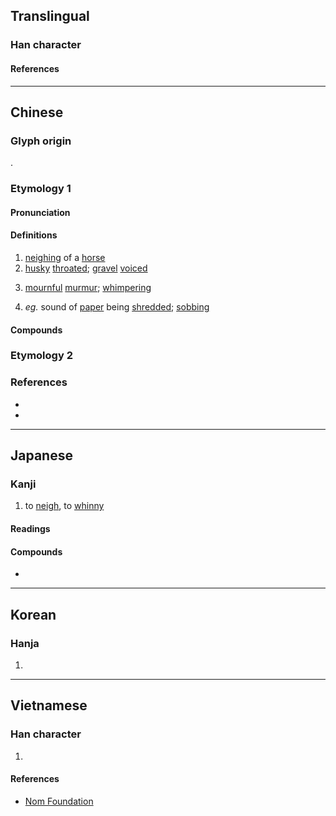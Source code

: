 {{character info/new}}
==Translingual==

===Han character===
{{Han char|rn=30|rad=口|as=12|sn=15|four=62021|canj=RTCL|ids=⿰口斯}}

====References====
{{Han ref|kx=0207.140|dkj=04260|dj=0430.120|hdz=10681.060|uh=5636}}

----

==Chinese==
{{zh-forms}}

===Glyph origin===
{{Han etym}}
{{Han compound|口|斯|c1=s|c2=p|t1=mouth|ls=psc}}.

===Etymology 1===

====Pronunciation====
{{zh-pron
|m=sī
|c=sai1,si1
|c_note=si1 - variant
|h=pfs=sê
|md=
|mn=qz:sir/xm,zz:su
|w=
|mc=y
|oc=y
|cat=v,a
}}

====Definitions====
{{zh-hanzi}}

# [[neigh]]ing of a [[horse]]
# [[husky]] [[throat]]ed; [[gravel]] [[voice]]d
#: {{zh-x|嘶啞|[[hoarse]]; [[husky]]}}
# {{lb|zh|of [[bird]]s; [[insect]]s}} [[mournful]] [[murmur]]; [[whimper]]ing
#: {{zh-x|天 霜 河 白 夜 星 稀，一 雁 聲 嘶 何處 歸。|ref={{w|Emperor Jianwen of Liang}} {{w2|zh|梁簡文帝}}, 《夜望單飛雁》}}
# {{lb|zh||onomatopoeia|of various [[sound]]s}} ''eg.'' sound of [[paper]] being [[shred]]ded; [[sob]]bing
#: {{zh-x|老翁 夜 行 無 子 攜，眼 昏 失 腳 非 有 擠；明日 尋 者 爾 瘦 妻，手 提 幼女 哭 嘶嘶。|ref={{w|Mei Yaochen}} {{w2|zh|梅堯臣}}, 《淘渠》}}

====Compounds====
{{zh-der|人喊馬嘶|人語馬嘶|力竭聲嘶|嘶叫|嘶吼|嘶啞|嘶喊|嘶喝|嘶噪|嘶聲|嘶鳴|老馬嘶風|聲嘶|聲嘶力竭|蟬嘶|酸嘶|馬嘶|嘶嘶}}

===Etymology 2===
{{zh-see|𤺊|v|{{lb|zh|Cantonese}} to [[hiccup]]}} <!-- Refer https://zh-yue.wikipedia.org/wiki/打𤺊嗌 -->

===References===
* {{R:twedu|A00685}}
* {{R:yue:Hanzi}}

----

==Japanese==

===Kanji===
{{ja-kanji|grade=|rs=口12}}

# to [[neigh]], to [[whinny#Verb|whinny]]

====Readings====
{{ja-readings
|goon=さい
|kanon=せい
|kanyoon=し
|kun=いなな-く, いば-える<いば-へる, ころろ-く
}}

====Compounds====
* {{ja-r|悲嘶|ひせい}}

----

==Korean==

===Hanja===
{{ko-hanja|hangeul=시|rv=si|mr=si}}

# {{rfdef|ko|sort=口12}}

----

==Vietnamese==

===Han character===
{{vi-hantu|[[tê]]|rs=口12}}

# {{rfdef|vi|sort=口12}}

====References====
* [http://nomfoundation.org/common/nom_details.php?codepoint=5636 Nom Foundation]